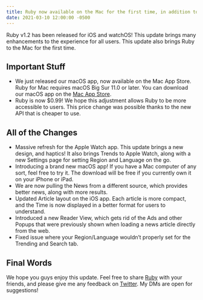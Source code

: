 ```yaml
---
title: Ruby now available on the Mac for the first time, in addition to a big update for iPhone, iPad, and Apple Watch
date: 2021-03-10 12:00:00 -0500
---
```


<Float src="/apps/Ruby.png" alt="Ruby app icon" />

Ruby v1.2 has been released for iOS and watchOS! This update brings many enhancements to the experience for all users. This update also brings Ruby to the Mac for the first time.

## Important Stuff

-   We just released our macOS app, now available on the Mac App Store. Ruby for Mac requires macOS Big Sur 11.0 or later. You can download our macOS app on the [Mac App Store](https://apps.apple.com/us/app/id1522815729).
-   Ruby is now $0.99! We hope this adjustment allows Ruby to be more accessible to users. This price change was possible thanks to the new API that is cheaper to use.

## All of the Changes

-   Massive refresh for the Apple Watch app. This update brings a new design, and haptics! It also brings Trends to Apple Watch, along with a new Settings page for setting Region and Language on the go.
-   Introducing a brand new macOS app! If you have a Mac computer of any sort, feel free to try it. The download will be free if you currently own it on your iPhone or iPad.
-   We are now pulling the News from a different source, which provides better news, along with more results.
-   Updated Article layout on the iOS app. Each article is more compact, and the Time is now displayed in a better format for users to understand.
-   Introduced a new Reader View, which gets rid of the Ads and other Popups that were previously shown when loading a news article directly from the web.
-   Fixed issue where your Region/Language wouldn’t properly set for the Trending and Search tab.

## Final Words

We hope you guys enjoy this update. Feel free to share [Ruby](https://apps.apple.com/us/app/id1522815729) with your friends, and please give me any feedback on [Twitter](https://twitter.com/tme_michael). My DMs are open for suggestions!
